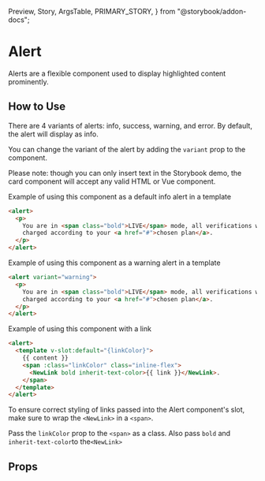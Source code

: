   Preview,
  Story,
  ArgsTable,
  PRIMARY_STORY,
} from "@storybook/addon-docs";

# Alert

Alerts are a flexible component used to display highlighted content prominently.

<Preview>
  <Story id="components-alert--primary" />
</Preview>

## How to Use

There are 4 variants of alerts: info, success, warning, and error. By default, the alert will display as info.

You can change the variant of the alert by adding the `variant` prop to the component.

Please note: though you can only insert text in the Storybook demo, the card component will accept any valid HTML or Vue component.

Example of using this component as a default info alert in a template

```html
<alert>
  <p>
    You are in <span class="bold">LIVE</span> mode, all verifications will be
    charged according to your <a href="#">chosen plan</a>.
  </p>
</alert>
```

Example of using this component as a warning alert in a template

```html
<alert variant="warning">
  <p>
    You are in <span class="bold">LIVE</span> mode, all verifications will be
    charged according to your <a href="#">chosen plan</a>.
  </p>
</alert>
```

Example of using this component with a link

```html
<alert>
  <template v-slot:default="{linkColor}">
    {{ content }}
    <span :class="linkColor" class="inline-flex">
      <NewLink bold inherit-text-color>{{ link }}</NewLink>.
    </span>
  </template>
</alert>
```

To ensure correct styling of links passed into the Alert component's slot, make sure to wrap the `<NewLink>` in a `<span>`.

Pass the `linkColor` prop to the `<span>` as a class. Also pass `bold` and `inherit-text-color`to the`<NewLink>`

## Props

<ArgsTable story={PRIMARY_STORY} />
